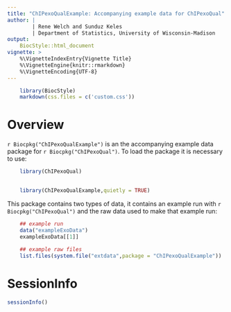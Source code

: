 ```yaml
---
title: "ChIPexoQualExample: Accompanying example data for ChIPexoQual"
author: |
        | Rene Welch and Sunduz Keles
        | Department of Statistics, University of Wisconsin-Madison
output: 
    BiocStyle::html_document
vignette: >
    %\VignetteIndexEntry{Vignette Title}
    %\VignetteEngine{knitr::rmarkdown}
    %\VignetteEncoding{UTF-8}  
---
```

    
```r

    library(BiocStyle)
    markdown(css.files = c('custom.css'))

```

# Overview

`r Biocpkg("ChIPexoQualExample")` is an the accompanying example data package for `r Biocpkg("ChIPexoQual")`. To load the package it is necessary to use:

```r
    
    library(ChIPexoQual)
    
```    

```r

    library(ChIPexoQualExample,quietly = TRUE)

```

This package contains two types of data, it contains an example run with `r Biocpkg("ChIPexoQual")` and the raw data used to make that example run:

```r
    
    ## example run
    data("exampleExoData")
    exampleExoData[[1]]
    
    ## example raw files
    list.files(system.file("extdata",package = "ChIPexoQualExample"))

```

# SessionInfo

```r
sessionInfo()
```

